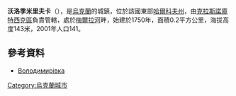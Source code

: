 {{coord|50|4|33|N|35|17|9|E|scale:100000_region:UA|display=title}}

'''沃洛季米里夫卡'''（{{lang-uk|Володимирівка}}），是[[烏克蘭|烏克蘭]]的城鎮，位於該國東部[[哈爾科夫州|哈爾科夫州]]，由[[克拉斯諾庫特西克區|克拉斯諾庫特西克區]]負責管轄，處於[[梅爾拉河|梅爾拉河]]畔，始建於1750年，面積0.2平方公里，海拔高度143米，2001年人口141。

==參考資料==
* [http://w1.c1.rada.gov.ua/pls/z7502/A005?rdat1=09.01.2009&rf7571=33522 Володимирівка]

{{Ukraine-geo-stub}}
[[Category:烏克蘭城市|Category:烏克蘭城市]]
